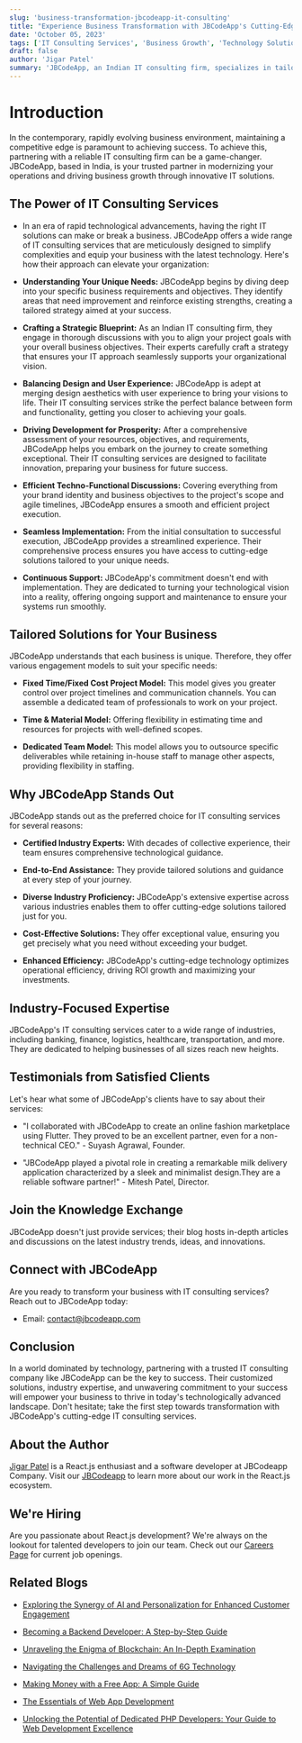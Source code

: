 ```yaml
---
slug: 'business-transformation-jbcodeapp-it-consulting'
title: "Experience Business Transformation with JBCodeApp's Cutting-Edge IT Consulting Expertise"
date: 'October 05, 2023'
tags: ['IT Consulting Services', 'Business Growth', 'Technology Solutions']
draft: false
author: 'Jigar Patel'
summary: 'JBCodeApp, an Indian IT consulting firm, specializes in tailored IT solutions to enhance business operations and drive growth. '
---
```


# Introduction

<TOCInline toc={props.toc} exclude="Introduction" toHeading={2} />

In the contemporary, rapidly evolving business environment, maintaining a competitive edge is paramount to achieving success. To achieve this, partnering with a reliable IT consulting firm can be a game-changer. JBCodeApp, based in India, is your trusted partner in modernizing your operations and driving business growth through innovative IT solutions.

## The Power of IT Consulting Services

- In an era of rapid technological advancements, having the right IT solutions can make or break a business. JBCodeApp offers a wide range of IT consulting services that are meticulously designed to simplify complexities and equip your business with the latest technology. Here's how their approach can elevate your organization:

- **Understanding Your Unique Needs:** JBCodeApp begins by diving deep into your specific business requirements and objectives. They identify areas that need improvement and reinforce existing strengths, creating a tailored strategy aimed at your success.

- **Crafting a Strategic Blueprint:** As an Indian IT consulting firm, they engage in thorough discussions with you to align your project goals with your overall business objectives. Their experts carefully craft a strategy that ensures your IT approach seamlessly supports your organizational vision.

- **Balancing Design and User Experience:** JBCodeApp is adept at merging design aesthetics with user experience to bring your visions to life. Their IT consulting services strike the perfect balance between form and functionality, getting you closer to achieving your goals.

- **Driving Development for Prosperity:** After a comprehensive assessment of your resources, objectives, and requirements, JBCodeApp helps you embark on the journey to create something exceptional. Their IT consulting services are designed to facilitate innovation, preparing your business for future success.

- **Efficient Techno-Functional Discussions:** Covering everything from your brand identity and business objectives to the project's scope and agile timelines, JBCodeApp ensures a smooth and efficient project execution.

- **Seamless Implementation:** From the initial consultation to successful execution, JBCodeApp provides a streamlined experience. Their comprehensive process ensures you have access to cutting-edge solutions tailored to your unique needs.

- **Continuous Support:** JBCodeApp's commitment doesn't end with implementation. They are dedicated to turning your technological vision into a reality, offering ongoing support and maintenance to ensure your systems run smoothly.

## Tailored Solutions for Your Business

JBCodeApp understands that each business is unique. Therefore, they offer various engagement models to suit your specific needs:

- **Fixed Time/Fixed Cost Project Model:** This model gives you greater control over project timelines and communication channels. You can assemble a dedicated team of professionals to work on your project.

- **Time & Material Model:** Offering flexibility in estimating time and resources for projects with well-defined scopes.

- **Dedicated Team Model:** This model allows you to outsource specific deliverables while retaining in-house staff to manage other aspects, providing flexibility in staffing.

## Why JBCodeApp Stands Out

JBCodeApp stands out as the preferred choice for IT consulting services for several reasons:

- **Certified Industry Experts:** With decades of collective experience, their team ensures comprehensive technological guidance.

- **End-to-End Assistance:** They provide tailored solutions and guidance at every step of your journey.

- **Diverse Industry Proficiency:** JBCodeApp's extensive expertise across various industries enables them to offer cutting-edge solutions tailored just for you.

- **Cost-Effective Solutions:** They offer exceptional value, ensuring you get precisely what you need without exceeding your budget.

- **Enhanced Efficiency:** JBCodeApp's cutting-edge technology optimizes operational efficiency, driving ROI growth and maximizing your investments.

## Industry-Focused Expertise

JBCodeApp's IT consulting services cater to a wide range of industries, including banking, finance, logistics, healthcare, transportation, and more. They are dedicated to helping businesses of all sizes reach new heights.

## Testimonials from Satisfied Clients

Let's hear what some of JBCodeApp's clients have to say about their services:

- "I collaborated with JBCodeApp to create an online fashion marketplace using Flutter. They proved to be an excellent partner, even for a non-technical CEO." - Suyash Agrawal, Founder.

- "JBCodeApp played a pivotal role in creating a remarkable milk delivery application characterized by a sleek and minimalist design.They are a reliable software partner!" - Mitesh Patel, Director.

## Join the Knowledge Exchange

JBCodeApp doesn't just provide services; their blog hosts in-depth articles and discussions on the latest industry trends, ideas, and innovations.

## Connect with JBCodeApp

Are you ready to transform your business with IT consulting services? Reach out to JBCodeApp today:

- Email: [contact@jbcodeapp.com](mailto:contact@jbcodeapp.com)

## Conclusion

In a world dominated by technology, partnering with a trusted IT consulting company like JBCodeApp can be the key to success. Their customized solutions, industry expertise, and unwavering commitment to your success will empower your business to thrive in today's technologically advanced landscape. Don't hesitate; take the first step towards transformation with JBCodeApp's cutting-edge IT consulting services.

## About the Author

[Jigar Patel](https://expertlaravel.com) is a React.js enthusiast and a software developer at JBCodeapp Company. Visit our [JBCodeapp](https://jbcodeapp.com) to learn more about our work in the React.js ecosystem.

## We're Hiring

Are you passionate about React.js development? We're always on the lookout for talented developers to join our team. Check out our [Careers Page](https://jbcodeapp.com/career) for current job openings.

## Related Blogs

- [Exploring the Synergy of AI and Personalization for Enhanced Customer Engagement](ai-powered-personalization-business-elevation)

- [Becoming a Backend Developer: A Step-by-Step Guide](backend-developer-step-by-step-guide)

- [Unraveling the Enigma of Blockchain: An In-Depth Examination](blockchain-demystified-comprehensive-exploration)

- [Navigating the Challenges and Dreams of 6G Technology](challenges-and-dreams-of-6g-technology)

- [Making Money with a Free App: A Simple Guide](earn-money-free-app-simple-guide)

- [The Essentials of Web App Development](essentials-of-web-app-development)

- [Unlocking the Potential of Dedicated PHP Developers: Your Guide to Web Development Excellence](dedicated-php-developers-guide-web-development-excellence)
